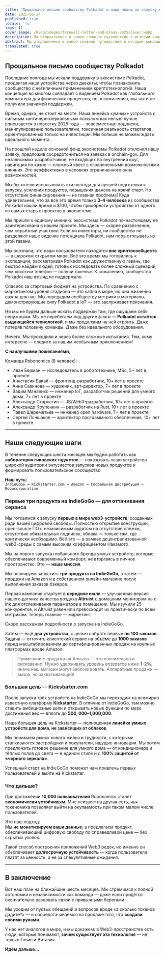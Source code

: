 ```yaml
---
title: "Прощальное письмо сообществу Polkadot и наши планы по запуску первых в мире Web3-устройств — не ради токенов, а ради вашей свободы!"
date: 2025-06-17
published: true
locale: 'ru'
tags: []
cover_image: /blog/images/farewell-letter-and-plans-2025/cover.webp
description: Мы отправляемся в самое сложное путешествие в истории команды Robonomics — пройтись по грани «черного зеркала», чтобы защитить человечество от вторжения корпоративных облаков в наши дома.
abstract: Мы отправляемся в самое сложное путешествие в истории команды Robonomics — пройтись по грани «черного зеркала», чтобы защитить человечество от вторжения корпоративных облаков в наши дома.
translated: true
---
```


## Прощальное письмо сообществу Polkadot

Последние полгода мы искали поддержку в экосистеме Polkadot, продвигая наши устройства через девкиты, чтобы познакомить сообщество с нетипичным применением криптотехнологий. Наша концепция во многом совпадает с видением Polkadot как глобального компьютера для физических процессов, но, к сожалению, мы так и не получили значимой поддержки.

Время, однако, не стоит на месте. Наша линейка «умных» устройств с сильным «античернозеркальным» посылом как нельзя лучше вписывается в повестку 2025 года — повсеместные подписки, манипулирование пользователями, токсичная реальность стартапов, ориентированных только на инвестиции. Мы больше не можем ждать идеального момента.

На прошлой неделе основной фонд экосистемы Polkadot отклонил нашу заявку, предложив сосредоточиться на заявках в onchain-gov. Для независимых разработчиков, не входящих во внутренний круг, навигация по казне — сложный квест с ограниченными возможностями влияния. Это неэффективно в условиях ограниченного окна возможностей.

Мы бы хотели использовать эти полгода для лучшей подготовки к запуску, усиления продуктов, повышения шансов на яркий старт. Но отсутствие финансирования — не главная проблема! Куда удивительнее, что за все это время только **3–4 человека** из сообщества Polkadot нашли время и $100, чтобы приобрести устройство от одного из самых старых проектов в экосистеме.

Мы пришли к единому мнению: экосистема Polkadot по-настоящему не заинтересована в нашем проекте. Мы здесь — скорее развлечение, чем серьёзный участник. Если ни инвесторы, ни сообщество не разделяют наше видение потенциала Polkadot, нам пора отплывать из этой гавани.

Мы осознали, что наши пользователи находятся **вне криптосообществ** — в широком открытом мире. Всё это время мы готовились к экспедиции, рассматривая Polkadot как дружественную гавань, где быстро найдём людей, готовых исследовать более сложный сценарий, чем «включи телефон — получи токены». К сожалению, сообщество Polkadot наш взгляд не поддержало.

Спасибо за стартовый бюджет на устройства. По сравнению с маркетингом уровня стадиона — это капля в море, но она жизненно важна для нас. Мы передадим сообществу метрики и материалы, демонстрирующие силу Polkadot в IoT — это заслуживает признания.

Но мы не будем дальше искать поддержки там, где ощущаем себя ненужными. Мы не перебегаем под другие флаги — **Polkadot остаётся выдающейся технологией**, и мы продолжим на ней строить. Даже потеряв половину команды. Даже без идеального оборудования.

Ничего. Мы проходили и через более сложные испытания. Тем, кому интересно — следите за нашим необычным приключением!

**С наилучшими пожеланиями,** 
 
Команда Robonomics (8 человек):  
- Иван Берман — исследователь в робототехнике, MSc, 5+ лет в проекте  
- Анастасия Бакай — фронтенд-разработчик, 10+ лет в проекте  
- Анна Савинова — художник, арт-директор, 7+ лет в проекте  
- Вадим Манаенко — инженер IoT, разработчик решений для умного дома, 7+ лет в проекте  
- Александр Старостин — JS/Web3-разработчик, 10+ лет в проекте  
- Александр Крупенкин — разработчик на Rust, 10+ лет в проекте  
- Павел Шереметьев — инженер open hardware, 7+ лет в проекте  
- Сергей Лоншаков — архитектор программного обеспечения, 10+ лет в проекте  

---

## Наши следующие шаги

В течение следующих шести месяцев мы будем работать как **лаборатория гиковских гаджетов** — показывать наши устройства широкой аудитории энтузиастов запусков новых продуктов и формировать пользовательское сообщество.

**Наш путь:**  
`IndieGoGo → Kickstarter.com → Amazon → Глобальная дистрибуция → Robocorporation`

### Первые три продукта на IndieGoGo — для оттачивания сервиса

Мы готовимся к запуску **первых в мире web3-устройств**, созданных ради вашей цифровой свободы. Полностью открытые конструкции, open-source ПО с независимым аудитом на отсутствие слежки, отсутствие обязательных подписок, облака — только там, где критически необходимо. Всё это — в рамках децентрализованной web3-среды с самым высоким коэффициентом Накамото.

Мы на пороге запуска глобального бренда умных устройств, которые обеспечивают современный комфорт, не вторгаясь в личное пространство. Это — **наша миссия**.

Мы планируем запустить **три продукта на IndieGoGo**, а затем — продажи на Amazon и в собственном онлайн-магазине после выполнения заказов бэкеров.

Первая кампания стартует в **середине июля** — улучшенная версия нашего датчика качества воздуха **Altruist** с домашним монитором на e-ink для отслеживания параметров в помещении. Мы изучили 25 конкурентов, и Altruist равен или превосходит их практически по всем метрикам. Теперь главное — маркетинг.

Скоро расскажем подробности о запуске на IndieGoGo.

Затем — ещё **два устройства**, с целью собрать первые **по 100 заказов**. Задача — отточить клиентский сервис на объёме до **1000 заказов** перед масштабированием до сертифицированных продаж на крупных платформах вроде Amazon.

> Примечание: продажа на Amazon — это волнительно и рискованно. Нужно удерживать уровень возвратов ниже **1–2%**, иначе наш магазин могут заблокировать. Аппаратные продажи — вызов, но захватывающий!

### Большая цель — Kickstarter.com

После запуска трёх устройств на IndieGoGo мы переходим на всемирно известную платформу **Kickstarter**. В отличие от IndieGoGo, там можно ставить амбициозные цели и открывать новые функции по мере достижения вех — вплоть до **$500,000–$1,000,000**.

Наша большая цель на Kickstarter — полноценная **линейка умных устройств для дома, не зависящих от облаков**.

Мы понимаем рынок нового жилья и трудности, с которыми сталкиваются застройщики и покупатели, ищущие инновации. Мы хотим предложить готовое решение для умного дома — от кондиционера и тёплых полов до света — в едином стиле и с **100% защитой от «черного зеркала»**.

Успешный старт на IndieGoGo поможет нам привлечь первых пользователей и выйти на Kickstarter.

### Что дальше?

При достижении **10,000 пользователей** Robonomics станет **экономически устойчивым**. Мне неизвестна другая сеть, чья токеномика позволяет выйти на окупаемость при таком малом числе пользователей.

Это наш подход:  
Мы **не монетизируем ваши данные**, а предлагаем продукт, обеспечивающий цифровую свободу по справедливой цене — без скрытых уловок.

Такой способ построения приложений Web3 редок, но именно он обеспечивает **долгосрочную устойчивость** — когда пользователи платят за ценность, а не за спекулятивные ожидания.

---

## В заключение

Вот наш план на ближайшие шесть месяцев. Мы стремимся к полной автономии и независимости как команда — даже если придётся окончательно разорвать связи с привычными берегами.

Мы уходим от пустых обещаний и вопросов вроде «а сколько токенов дадите?» — и сосредотачиваемся на продаже того, что **создали своими руками**.

У нас нет аналогов в мире, и мы докажем: в Web3-пространстве есть люди, которые понимают, **зачем существует эта технология** — не только Гэвин и Виталик.

**Идём дальше…**